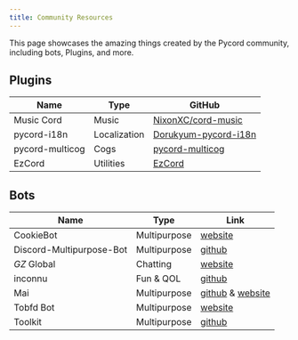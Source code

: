 ```yaml
---
title: Community Resources
---
```


This page showcases the amazing things created by the Pycord community, including bots, Plugins, and more.

## Plugins

| Name            | Type         | GitHub                                                          |
| --------------- | ------------ | --------------------------------------------------------------- |
| Music Cord      | Music        | [NixonXC/cord-music](https://github.com/NixonXC/cord-music)     |
| pycord-i18n     | Localization | [Dorukyum-pycord-i18n](https://github.com/Dorukyum/pycord-i18n) |
| pycord-multicog | Cogs         | [pycord-multicog](https://github.com/Dorukyum/pycord-multicog)  |
| EzCord          | Utilities    | [EzCord](https://github.com/tibue99/ezcord)                     |

## Bots

| Name                     | Type         | Link                                                                                |
| ------------------------ | ------------ | ----------------------------------------------------------------------------------- |
| CookieBot                | Multipurpose | [website](https://cookie-bot.xyz)                                                   |
| Discord-Multipurpose-Bot | Multipurpose | [github](https://github.com/pogrammar/Discord-multipurpose-bot/tree/master/Python)  |
| _GZ_ Global              | Chatting     | [website](https://www.gzglobal.eu/)                                                 |
| inconnu                  | Fun & QOL    | [github](https://github.com/tiltowait/inconnu)                                      |
| Mai                      | Multipurpose | [github](https://github.com/TeamMai/Mai) & [website](https://xfghoul.github.io/Mai) |
| Tobfd Bot                | Multipurpose | [website](https://tobfd.tech)                                                       |
| Toolkit                  | Multipurpose | [github](https://github.com/Dorukyum/Toolkit)                                       |
